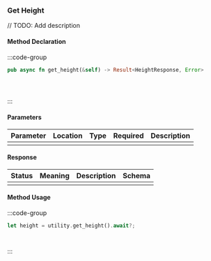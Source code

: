 ### Get Height

// TODO: Add description

#### Method Declaration

:::code-group

```rust [Rust]
pub async fn get_height(&self) -> Result<HeightResponse, Error>
```

```python [Python]

```

```typescript [TypeScript]

```

```url [API]
```

:::

#### Parameters

| Parameter | Location | Type  | Required | Description |
| --------- | -------- | ----- | -------- | ----------- |
|           |          |       |          |             |

#### Response

| Status | Meaning | Description | Schema |
| ------ | ------- | ----------- | ------ |
|        |         |             |        |

#### Method Usage

:::code-group

```rust [Rust]
let height = utility.get_height().await?;
```

```python [Python]

```

```typescript [TypeScript]

```

:::



